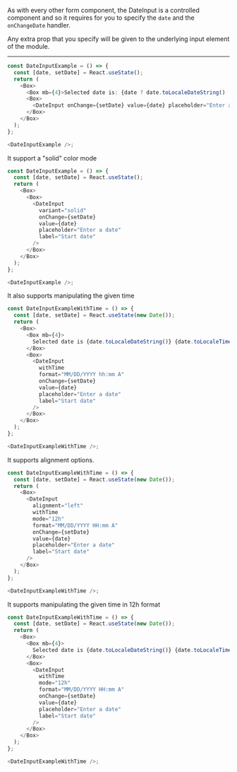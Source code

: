 As with every other form component, the DateInput is a controlled component and so it
requires for you to specify the `date` and the `onChangeDate` handler.

Any extra prop that you specify will be given to the underlying input element of the module.

---

```typescript jsx
const DateInputExample = () => {
  const [date, setDate] = React.useState();
  return (
    <Box>
      <Box mb={4}>Selected date is: {date ? date.toLocaleDateString() : '-'}</Box>
      <Box>
        <DateInput onChange={setDate} value={date} placeholder="Enter a date" label="Start date" />
      </Box>
    </Box>
  );
};

<DateInputExample />;
```

It support a "solid" color mode

```typescript jsx
const DateInputExample = () => {
  const [date, setDate] = React.useState();
  return (
    <Box>
      <Box>
        <DateInput
          variant="solid"
          onChange={setDate}
          value={date}
          placeholder="Enter a date"
          label="Start date"
        />
      </Box>
    </Box>
  );
};

<DateInputExample />;
```

It also supports manipulating the given time

```typescript jsx
const DateInputExampleWithTime = () => {
  const [date, setDate] = React.useState(new Date());
  return (
    <Box>
      <Box mb={4}>
        Selected date is {date.toLocaleDateString()} {date.toLocaleTimeString()}
      </Box>
      <Box>
        <DateInput
          withTime
          format="MM/DD/YYYY hh:mm A"
          onChange={setDate}
          value={date}
          placeholder="Enter a date"
          label="Start date"
        />
      </Box>
    </Box>
  );
};

<DateInputExampleWithTime />;
```

It supports alignment options.

```typescript jsx
const DateInputExampleWithTime = () => {
  const [date, setDate] = React.useState(new Date());
  return (
    <Box>
      <DateInput
        alignment="left"
        withTime
        mode="12h"
        format="MM/DD/YYYY HH:mm A"
        onChange={setDate}
        value={date}
        placeholder="Enter a date"
        label="Start date"
      />
    </Box>
  );
};

<DateInputExampleWithTime />;
```

It supports manipulating the given time in 12h format

```typescript jsx
const DateInputExampleWithTime = () => {
  const [date, setDate] = React.useState(new Date());
  return (
    <Box>
      <Box mb={4}>
        Selected date is {date.toLocaleDateString()} {date.toLocaleTimeString()}
      </Box>
      <Box>
        <DateInput
          withTime
          mode="12h"
          format="MM/DD/YYYY HH:mm A"
          onChange={setDate}
          value={date}
          placeholder="Enter a date"
          label="Start date"
        />
      </Box>
    </Box>
  );
};

<DateInputExampleWithTime />;
```
